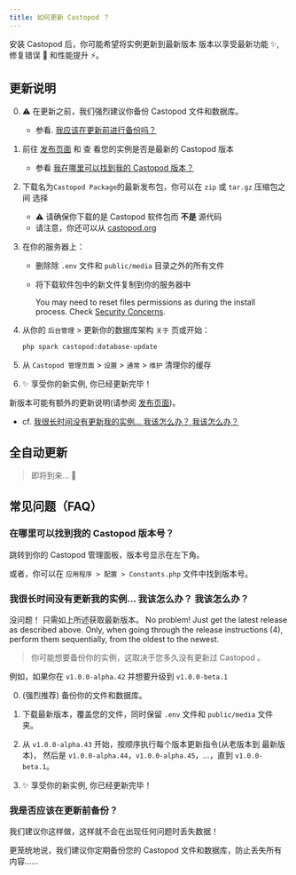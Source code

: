 ```yaml
---
title: 如何更新 Castopod ？
---
```



安装 Castopod 后，你可能希望将实例更新到最新版本 版本以享受最新功能 ✨, 修复错误
🐛 和性能提升 ⚡。

## 更新说明

0. ⚠️ 在更新之前，我们强烈建议你备份 Castopod 文件和数据库。

   - 参看. [我应该在更新前进行备份吗？](#should-i-make-a-backup-before-updating)

1. 前往 [发布页面](https://code.castopod.org/adaures/castopod/-/releases) 和 查
   看您的实例是否是最新的 Castopod 版本

   - 参看
     [我在哪里可以找到我的 Castopod 版本？](#where-can-i-find-my-castopod-version)

2. 下载名为`Castopod Package`的最新发布包，你可以在 `zip` 或 `tar.gz` 压缩包之间
   选择

   - ⚠️ 请确保你下载的是 Castopod 软件包而 **不是** 源代码
   - 请注意，你还可以从 [castopod.org](https://castopod.org/)

3. 在你的服务器上：

   - 删除除 `.env` 文件和 `public/media` 目录之外的所有文件
   - 将下载软件包中的新文件复制到你的服务器中

     <Aside>

     You may need to reset files permissions as during the install process.
     Check [Security Concerns](./security.md).

     </Aside>

4. 从你的 `后台管理` > 更新你的数据库架构 `关于` 页或开始：

   ```bash
   php spark castopod:database-update
   ```

5. 从 `Castopod 管理页面` > `设置` > `通常` > `维护` 清理你的缓存

6. ✨ 享受你的新实例, 你已经更新完毕！

<Aside>

新版本可能有额外的更新说明(请参阅
[发布页面](https://code.castopod.org/adaures/castopod/-/releases))。

- cf.
  [我很长时间没有更新我的实例… 我该怎么办？ 我该怎么办？](#我很长时间没有更新我的实例-我该怎么办-我该怎么办)

</Aside>

## 全自动更新

> 即将到来... 👀

## 常见问题（FAQ）

### 在哪里可以找到我的 Castopod 版本号？

跳转到你的 Castopod 管理面板，版本号显示在左下角。

或者，你可以在 `应用程序 > 配置 > Constants.php` 文件中找到版本号。

### 我很长时间没有更新我的实例… 我该怎么办？ 我该怎么办？

没问题！ 只需如上所述获取最新版本。 No problem! Just get the latest release as
described above. Only, when going through the release instructions (4), perform
them sequentially, from the oldest to the newest.

> 你可能想要备份你的实例，这取决于您多久没有更新过 Castopod 。

例如，如果你在 `v1.0.0-alpha.42` 并想要升级到 `v1.0.0-beta.1`

0. (强烈推荐) 备份你的文件和数据库。

1. 下载最新版本，覆盖您的文件，同时保留 `.env` 文件和 `public/media` 文件夹。

2. 从 `v1.0.0-alpha.43` 开始，按顺序执行每个版本更新指令(从老版本到 最新版本)，
   然后是 `v1.0.0-alpha.44`，`v1.0.0-alpha.45`，…，直到 `v1.0.0-beta.1`。

3. ✨ 享受你的新实例, 你已经更新完毕！

### 我是否应该在更新前备份？

我们建议你这样做，这样就不会在出现任何问题时丢失数据！

更笼统地说，我们建议你定期备份您的 Castopod 文件和数据库，防止丢失所有内容……
